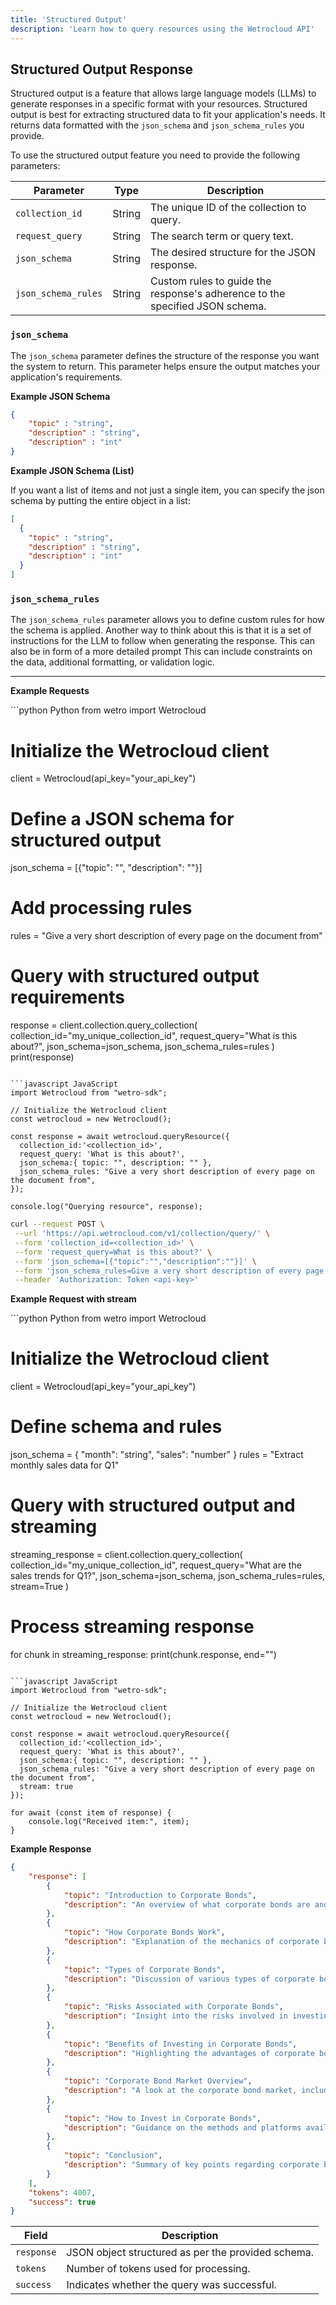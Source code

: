 ```yaml
---
title: 'Structured Output'
description: 'Learn how to query resources using the Wetrocloud API'
---
```


## Structured Output Response
Structured output is a feature that allows large language models (LLMs) to generate responses in a specific format with your resources. Structured output is best for extracting structured data to fit your application's needs. It returns data formatted with the `json_schema` and `json_schema_rules` you provide.

To use the structured output feature you need to provide the following parameters:

| Parameter           | Type   | Description                                                                 |
|---------------------|--------|-----------------------------------------------------------------------------|
| `collection_id`     | String | The unique ID of the collection to query.                                   |
| `request_query`     | String | The search term or query text.                                              |
| `json_schema`       | String | The desired structure for the JSON response.                                |
| `json_schema_rules` | String | Custom rules to guide the response's adherence to the specified JSON schema.|

### `json_schema`

The `json_schema` parameter defines the structure of the response you want the system to return. This parameter helps ensure the output matches your application's requirements.

**Example JSON Schema**

```json
{
    "topic" : "string",
    "description" : "string",
    "description" : "int"
}
```

**Example JSON Schema (List)**

If you want a list of items and not just a single item, you can specify the json schema by putting the entire object in a list:

```json
[
  {
    "topic" : "string",
    "description" : "string",
    "description" : "int"
  }
]
```

### `json_schema_rules`

The `json_schema_rules` parameter allows you to define custom rules for how the schema is applied. Another way to think about this is that it is a set of instructions for the LLM to follow when generating the response. This can also be in form of a more detailed prompt This can include constraints on the data, additional formatting, or validation logic.


---
**Example Requests**

<CodeGroup>
```python Python
from wetro import Wetrocloud

# Initialize the Wetrocloud client
client = Wetrocloud(api_key="your_api_key")

# Define a JSON schema for structured output
json_schema = [{"topic": "", "description": ""}]

# Add processing rules
rules = "Give a very short description of every page on the document from"

# Query with structured output requirements
response = client.collection.query_collection(
    collection_id="my_unique_collection_id",
    request_query="What is this about?",
    json_schema=json_schema,
    json_schema_rules=rules
)
print(response)
```

```javascript JavaScript
import Wetrocloud from "wetro-sdk";

// Initialize the Wetrocloud client
const wetrocloud = new Wetrocloud();

const response = await wetrocloud.queryResource({
  collection_id:'<collection_id>',
  request_query: 'What is this about?',
  json_schema:{ topic: "", description: "" },
  json_schema_rules: "Give a very short description of every page on the document from",
});

console.log("Querying resource", response);
```

```bash cURL
curl --request POST \
 --url 'https://api.wetrocloud.com/v1/collection/query/' \
 --form 'collection_id=<collection_id>' \
 --form 'request_query=What is this about?' \
 --form 'json_schema=[{"topic":"","description":""}]' \
 --form 'json_schema_rules=Give a very short description of every page on the document from' \
 --header 'Authorization: Token <api-key>'
```
</CodeGroup>

**Example Request with stream**

<CodeGroup>
```python Python
from wetro import Wetrocloud

# Initialize the Wetrocloud client
client = Wetrocloud(api_key="your_api_key")

# Define schema and rules
json_schema = {
    "month": "string",
    "sales": "number"
}
rules = "Extract monthly sales data for Q1"

# Query with structured output and streaming
streaming_response = client.collection.query_collection(
    collection_id="my_unique_collection_id",
    request_query="What are the sales trends for Q1?",
    json_schema=json_schema,
    json_schema_rules=rules,
    stream=True
)

# Process streaming response
for chunk in streaming_response:
    print(chunk.response, end="")
```

```javascript JavaScript
import Wetrocloud from "wetro-sdk";

// Initialize the Wetrocloud client
const wetrocloud = new Wetrocloud();

const response = await wetrocloud.queryResource({
  collection_id:'<collection_id>',
  request_query: 'What is this about?',
  json_schema:{ topic: "", description: "" },
  json_schema_rules: "Give a very short description of every page on the document from",
  stream: true
});

for await (const item of response) {
    console.log("Received item:", item);
}
```
</CodeGroup>

**Example Response**
```json
{
    "response": [
        {
            "topic": "Introduction to Corporate Bonds",
            "description": "An overview of what corporate bonds are and their significance in the investment landscape."
        },
        {
            "topic": "How Corporate Bonds Work",
            "description": "Explanation of the mechanics of corporate bonds, including issuance, interest payments, and maturity."
        },
        {
            "topic": "Types of Corporate Bonds",
            "description": "Discussion of various types of corporate bonds, such as investment-grade and high-yield bonds."
        },
        {
            "topic": "Risks Associated with Corporate Bonds",
            "description": "Insight into the risks involved in investing in corporate bonds, including credit risk and interest rate risk."
        },
        {
            "topic": "Benefits of Investing in Corporate Bonds",
            "description": "Highlighting the advantages of corporate bonds, such as income generation and portfolio diversification."
        },
        {
            "topic": "Corporate Bond Market Overview",
            "description": "A look at the corporate bond market, including market size, participants, and trends."
        },
        {
            "topic": "How to Invest in Corporate Bonds",
            "description": "Guidance on the methods and platforms available for investing in corporate bonds."
        },
        {
            "topic": "Conclusion",
            "description": "Summary of key points regarding corporate bonds and their role in investment strategies."
        }
    ],
    "tokens": 4007,
    "success": true
}
```

| Field     | Description                                           |
|-----------|-------------------------------------------------------|
| `response` | JSON object structured as per the provided schema.   |
| `tokens`   | Number of tokens used for processing.                |
| `success`  | Indicates whether the query was successful.          |